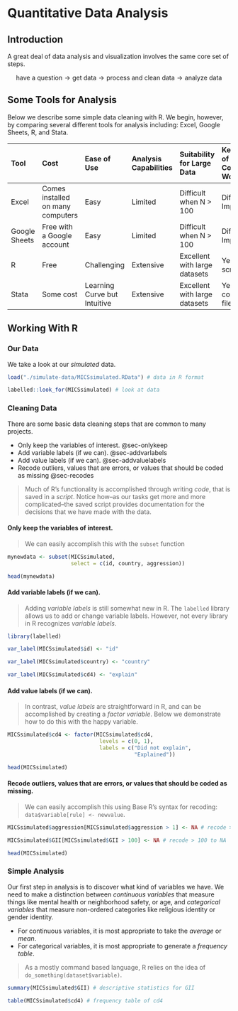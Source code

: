 # Quantitative Data Analysis

## Introduction

A great deal of data analysis and visualization involves the same core set of steps.

$$\text{have a question} \rightarrow \text{get data} \rightarrow \text{process and clean data} \rightarrow \text{analyze data}$$ 

## Some Tools for Analysis

Below we describe some simple data cleaning with R. We begin, however, by comparing several different tools for analysis including: Excel, Google Sheets, R, and Stata.

----------------------------------------------------------------------------
Tool     Cost         Ease         Analysis       Suitability   Keep                 
                      of           Capabilities   for           Track of
                      Use                         Large Data    Complicated
                                                                Workflows
-------- ---------    ------------ -------------  ------------  --------------
Excel    Comes        Easy         Limited        Difficult     Difficult to
         installed                                when          Impossible
         on many                                  N > 100
         computers

Google   Free         Easy         Limited        Difficult     Difficult to
Sheets   with a                                   when          Impossible
         Google                                   N > 100
         account
            
R        Free         Challenging  Extensive      Excellent     Yes, with
                                                  with          script
                                                  large 
                                                  datasets
                                                    
Stata    Some         Learning     Extensive      Excellent     Yes, with
         cost         Curve                       with          command
                      but                         large         file
                      Intuitive                   datasets
----------------------------------------------------------------------------

## Working With R

### Our Data

We take a look at our *simulated* data. 

```r

load("./simulate-data/MICSsimulated.RData") # data in R format

labelled::look_for(MICSsimulated) # look at data

```


### Cleaning Data

There are some basic data cleaning steps that are common to many projects.

* Only keep the variables of interest. @sec-onlykeep
* Add variable labels (if we can). @sec-addvarlabels
* Add value labels (if we can). @sec-addvaluelabels
* Recode outliers, values that are errors, or values that should be coded as missing @sec-recodes

> Much of R's functionality is accomplished through writing *code*, that is saved in a *script*. Notice how--as our tasks get more and more complicated--the saved script provides documentation for the decisions that we have made with the data.

#### Only keep the variables of interest. {#sec-onlykeep}

> We can easily accomplish this with the `subset` function

```r

mynewdata <- subset(MICSsimulated,
                    select = c(id, country, aggression))

```

```r

head(mynewdata)

```

#### Add variable labels (if we can). {#sec-addvarlabels}

> Adding *variable labels* is still somewhat new in R. The `labelled` library allows us to add or change variable labels. However, not every library in R recognizes *variable labels*.

```r

library(labelled)

var_label(MICSsimulated$id) <- "id"

var_label(MICSsimulated$country) <- "country"

var_label(MICSsimulated$cd4) <- "explain"

```


#### Add value labels (if we can). {#sec-addvaluelabels}

> In contrast, *value labels* are straightforward in R, and can be accomplished by creating a *factor variable*. Below we demonstrate how to do this with the happy variable.

```r

MICSsimulated$cd4 <- factor(MICSsimulated$cd4,
                             levels = c(0, 1),
                             labels = c("Did not explain",
                                        "Explained"))

```

```r

head(MICSsimulated)

```

#### Recode outliers, values that are errors, or values that should be coded as missing. {#sec-recodes}

> We can easily accomplish this using Base R's syntax for recoding: `data$variable[rule] <- newvalue`.

```r

MICSsimulated$aggression[MICSsimulated$aggression > 1] <- NA # recode > 1 to NA

MICSsimulated$GII[MICSsimulated$GII > 100] <- NA # recode > 100 to NA

```

```r

head(MICSsimulated)

```

### Simple Analysis

Our first step in analysis is to discover what kind of variables we have. We need to make a distinction between *continuous variables* that measure things like mental health or neighborhood safety, or age, and *categorical variables* that measure non-ordered categories like religious identity or gender identity.

* For continuous variables, it is most appropriate to take the *average* or *mean*.
* For categorical variables, it is most appropriate to generate a *frequency table*.


> As a mostly command based language, R relies on the idea of `do_something(dataset$variable)`.

```r

summary(MICSsimulated$GII) # descriptive statistics for GII

```

```r

table(MICSsimulated$cd4) # frequency table of cd4

```

